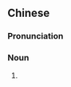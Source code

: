 ==Chinese==
{{zh-forms}}

===Pronunciation===
{{zh-pron
|m=zhíbǎi
|cat=n
}}

===Noun===
{{zh-noun}}

# {{zh-altname|直裰}}

{{zh-cat|Clothing}}